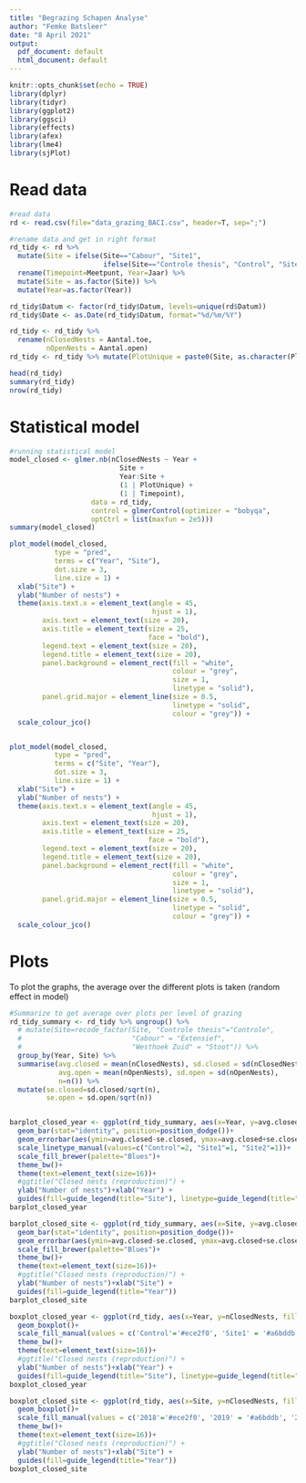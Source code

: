 ```yaml
---
title: "Begrazing Schapen Analyse"
author: "Femke Batsleer"
date: "8 April 2021"
output:
  pdf_document: default
  html_document: default
---
```


```r
knitr::opts_chunk$set(echo = TRUE)
library(dplyr)
library(tidyr)
library(ggplot2)
library(ggsci)
library(effects)
library(afex)
library(lme4)
library(sjPlot)
```

# Read data

```r
#read data
rd <- read.csv(file="data_grazing_BACI.csv", header=T, sep=";")

#rename data and get in right format
rd_tidy <- rd %>%
  mutate(Site = ifelse(Site=="Cabour", "Site1",
                       ifelse(Site=="Controle thesis", "Control", "Site2"))) %>%
  rename(Timepoint=Meetpunt, Year=Jaar) %>%
  mutate(Site = as.factor(Site)) %>%
  mutate(Year=as.factor(Year))

rd_tidy$Datum <- factor(rd_tidy$Datum, levels=unique(rd$Datum))
rd_tidy$Date <- as.Date(rd_tidy$Datum, format="%d/%m/%Y")

rd_tidy <- rd_tidy %>% 
  rename(nClosedNests = Aantal.toe,
         nOpenNests = Aantal.open)
rd_tidy <- rd_tidy %>% mutate(PlotUnique = paste0(Site, as.character(Plot)))

head(rd_tidy)
summary(rd_tidy)
nrow(rd_tidy)
```

# Statistical model

```r
#running statistical model
model_closed <- glmer.nb(nClosedNests ~ Year +
                           Site +
                           Year:Site +
                           (1 | PlotUnique) +
                           (1 | Timepoint),
                    data = rd_tidy,
                    control = glmerControl(optimizer = "bobyqa",
                    optCtrl = list(maxfun = 2e5)))
summary(model_closed)

plot_model(model_closed,
           type = "pred",
           terms = c("Year", "Site"),
           dot.size = 3,
           line.size = 1) +
  xlab("Site") +
  ylab("Number of nests") +
  theme(axis.text.x = element_text(angle = 45,
                                   hjust = 1),
        axis.text = element_text(size = 20),
        axis.title = element_text(size = 25,
                                  face = "bold"),
        legend.text = element_text(size = 20),
        legend.title = element_text(size = 20), 
        panel.background = element_rect(fill = "white",
                                        colour = "grey",
                                        size = 1,
                                        linetype = "solid"), 
        panel.grid.major = element_line(size = 0.5,
                                        linetype = "solid",
                                        colour = "grey")) +
  scale_colour_jco()


plot_model(model_closed,
           type = "pred",
           terms = c("Site", "Year"),
           dot.size = 3,
           line.size = 1) +
  xlab("Site") +
  ylab("Number of nests") +
  theme(axis.text.x = element_text(angle = 45,
                                   hjust = 1),
        axis.text = element_text(size = 20),
        axis.title = element_text(size = 25,
                                  face = "bold"),
        legend.text = element_text(size = 20),
        legend.title = element_text(size = 20), 
        panel.background = element_rect(fill = "white",
                                        colour = "grey",
                                        size = 1,
                                        linetype = "solid"), 
        panel.grid.major = element_line(size = 0.5,
                                        linetype = "solid",
                                        colour = "grey")) +
  scale_colour_jco()
```

# Plots

To plot the graphs, the average over the different plots is taken (random effect in model)

```r
#Summarize to get average over plots per level of grazing 
rd_tidy_summary <- rd_tidy %>% ungroup() %>%
  # mutate(Site=recode_factor(Site, "Controle thesis"="Controle",
  #                           "Cabour" = "Extensief",
  #                           "Westhoek Zuid" = "Stoot")) %>%
  group_by(Year, Site) %>%
  summarise(avg.closed = mean(nClosedNests), sd.closed = sd(nClosedNests),
            avg.open = mean(nOpenNests), sd.open = sd(nOpenNests),
            n=n()) %>%
  mutate(se.closed=sd.closed/sqrt(n),
         se.open = sd.open/sqrt(n))


barplot_closed_year <- ggplot(rd_tidy_summary, aes(x=Year, y=avg.closed, fill=Site))+
  geom_bar(stat="identity", position=position_dodge())+
  geom_errorbar(aes(ymin=avg.closed-se.closed, ymax=avg.closed+se.closed), width=.2, position=position_dodge(0.9))+
  scale_linetype_manual(values=c("Control"=2, "Site1"=1, "Site2"=1))+
  scale_fill_brewer(palette="Blues")+
  theme_bw()+
  theme(text=element_text(size=16))+
  #ggtitle("Closed nests (reproduction)") +
  ylab("Number of nests")+xlab("Year") +
  guides(fill=guide_legend(title="Site"), linetype=guide_legend(title="Site"))
barplot_closed_year

barplot_closed_site <- ggplot(rd_tidy_summary, aes(x=Site, y=avg.closed, fill=Year))+
  geom_bar(stat="identity", position=position_dodge())+
  geom_errorbar(aes(ymin=avg.closed-se.closed, ymax=avg.closed+se.closed), width=.2, position=position_dodge(0.9))+ 
  scale_fill_brewer(palette="Blues")+
  theme_bw()+
  theme(text=element_text(size=16))+
  #ggtitle("Closed nests (reproduction)") +
  ylab("Number of nests")+xlab("Site") +
  guides(fill=guide_legend(title="Year"))
barplot_closed_site

boxplot_closed_year <- ggplot(rd_tidy, aes(x=Year, y=nClosedNests, fill=Site))+
  geom_boxplot()+
  scale_fill_manual(values = c('Control'='#ece2f0', 'Site1' = '#a6bddb', 'Site2' = '#1c9099'))+
  theme_bw()+
  theme(text=element_text(size=16))+
  #ggtitle("Closed nests (reproduction)") +
  ylab("Number of nests")+xlab("Year") +
  guides(fill=guide_legend(title="Site"), linetype=guide_legend(title="Site"))
boxplot_closed_year

boxplot_closed_site <- ggplot(rd_tidy, aes(x=Site, y=nClosedNests, fill=Year))+
  geom_boxplot()+
  scale_fill_manual(values = c('2018'='#ece2f0', '2019' = '#a6bddb', '2020' = '#1c9099'))+
  theme_bw()+
  theme(text=element_text(size=16))+
  #ggtitle("Closed nests (reproduction)") +
  ylab("Number of nests")+xlab("Site") +
  guides(fill=guide_legend(title="Year"))
boxplot_closed_site
```

